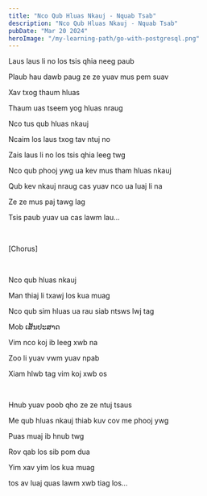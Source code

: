 ```yaml
---
title: "Nco Qub Hluas Nkauj - Nquab Tsab"
description: "Nco Qub Hluas Nkauj - Nquab Tsab"
pubDate: "Mar 20 2024"
heroImage: "/my-learning-path/go-with-postgresql.png"
---
```


Laus laus li no los tsis qhia neeg paub

Plaub hau dawb paug ze ze yuav mus pem suav

Xav txog thaum hluas

Thaum uas tseem yog hluas nraug

Nco tus qub hluas nkauj

Ncaim los laus txog tav ntuj no 

Zais laus li no los tsis qhia leeg twg 

Nco qub phooj ywg ua kev mus tham hluas nkauj 

Qub kev nkauj nraug cas yuav nco ua luaj li na 

Ze ze mus paj tawg lag 

Tsis paub yuav ua cas lawm lau...


<br />

[Chorus]

<br />

Nco qub hluas nkauj 

Man thiaj li txawj los kua muag 

Nco qub sim hluas ua rau siab ntsws lwj tag 

Mob ເສັ້ນປະສາດ

Vim nco koj ib leeg xwb na

Zoo li yuav vwm yuav npab 

Xiam hlwb tag vim koj xwb os

<br />


Hnub yuav poob qho ze ze ntuj tsaus 

Me qub hluas nkauj thiab kuv cov me phooj ywg

Puas muaj ib hnub twg

Rov qab los sib pom dua

Yim xav yim los kua muag 

tos av luaj quas lawm xwb tiag los...


